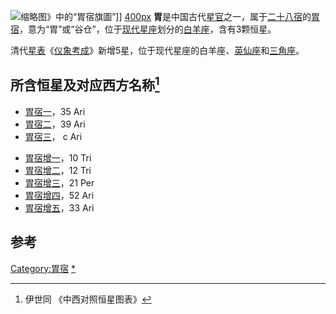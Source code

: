 [[File:Imperial_Encyclopaedia_-_Manufacture_-_pic0163_-_胃宿旗圖.svg|缩略图]]》中的“胃宿旗圖”]]
[[文件:weixiu.png|400px]]
'''胃'''是中国古代[[星官|星官]]之一，属于[[二十八宿|二十八宿]]的[[胃宿|胃宿]]，意为“胃”或“谷仓”，位于[[星座|现代星座]]划分的[[白羊座|白羊座]]，含有3颗恒星。

清代[[星表|星表]]《[[仪象考成|仪象考成]]》新增5星，位于现代星座的白羊座、[[英仙座|英仙座]]和[[三角座|三角座]]。

==所含恒星及对应西方名称<ref>伊世同 《中西对照恒星图表》</ref>==
*[[胃宿一|胃宿一]]，35 Ari
*[[胃宿二|胃宿二]]，39 Ari
*[[胃宿三|胃宿三]]， c Ari

*[[胃宿增一|胃宿增一]]，10 Tri
*[[胃宿增二|胃宿增二]]，12 Tri
*[[胃宿增三|胃宿增三]]，21 Per
*[[胃宿增四|胃宿增四]]，52 Ari
*[[胃宿增五|胃宿增五]]，33 Ari

==参考==
{{reflist}}
{{中国古代星官-西方}}
[[Category:胃宿|Category:胃宿]]
[[Category:胃_(星官)|*]]